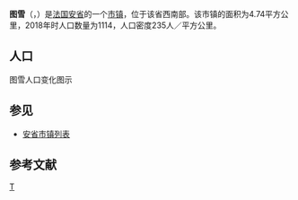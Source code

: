 {{地图误译/法语2|issue=图西厄}}
{{noteTA|G1=法国地名}}
{{Infobox French commune}}
'''图雪'''（{{lang-fr|Toussieux}}，{{IPA-fr|tusjø|-|LL-Q150 (fra)-WikiLucas00-Toussieux.wav}}）是[[法国|法国]][[安省_(法國)|安省]]的一个[[市镇_(法国)|市镇]]，位于该省西南部。该市镇的面积为4.74平方公里，2018年时人口数量为1114，人口密度235人／平方公里。

== 人口 ==
图雪人口变化图示
{{French Commune Population|01423}}

==参见==
*[[安省市镇列表|安省市镇列表]]

== 参考文献 ==
{{reflist}}

{{安省市鎮}}

[[Category:安省市镇|T]]